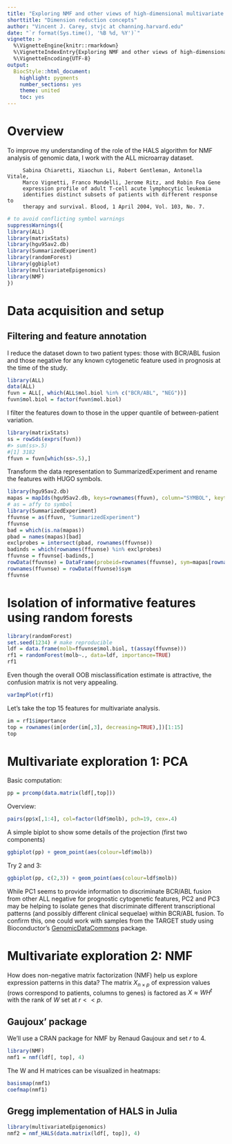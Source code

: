 ```yaml
---
title: "Exploring NMF and other views of high-dimensional multivariate data"
shorttitle: "Dimension reduction concepts"
author: "Vincent J. Carey, stvjc at channing.harvard.edu"
date: "`r format(Sys.time(), '%B %d, %Y')`"
vignette: >
  %\VignetteEngine{knitr::rmarkdown}
  %\VignetteIndexEntry{Exploring NMF and other views of high-dimensional multivariate data}
  %\VignetteEncoding{UTF-8}
output:
  BiocStyle::html_document:
    highlight: pygments
    number_sections: yes
    theme: united
    toc: yes
---
```


# Overview

To improve my
understanding of the role of the HALS algorithm for NMF analysis
of genomic data, I work with the ALL microarray dataset.

```
     Sabina Chiaretti, Xiaochun Li, Robert Gentleman, Antonella Vitale,
     Marco Vignetti, Franco Mandelli, Jerome Ritz, and Robin Foa Gene
     expression profile of adult T-cell acute lymphocytic leukemia
     identifies distinct subsets of patients with different response to
     therapy and survival. Blood, 1 April 2004, Vol. 103, No. 7.
```

```r
# to avoid conflicting symbol warnings
suppressWarnings({
library(ALL)
library(matrixStats)
library(hgu95av2.db)
library(SummarizedExperiment)
library(randomForest)
library(ggbiplot)
library(multivariateEpigenomics)
library(NMF)
})
```

# Data acquisition and setup

## Filtering and feature annotation

I reduce the dataset down to two patient types:
those with BCR/ABL fusion and those negative
for any known cytogenetic feature used
in prognosis at the time of the study.
```r
library(ALL)
data(ALL)
fuvn = ALL[, which(ALL$mol.biol %in% c("BCR/ABL", "NEG"))]
fuvn$mol.biol = factor(fuvn$mol.biol)
```

I filter the features down to those
in the upper quantile of between-patient
variation.

```r
library(matrixStats)
ss = rowSds(exprs(fuvn))
#> sum(ss>.5)
#[1] 3182
ffuvn = fuvn[which(ss>.5),]
```

Transform the data representation to SummarizedExperiment
and rename the features with HUGO symbols.
```r
library(hgu95av2.db)
mapas = mapIds(hgu95av2.db, keys=rownames(ffuvn), column="SYMBOL", keytype="PROBEID")
# as = affy to symbol
library(SummarizedExperiment)
ffuvnse = as(ffuvn, "SummarizedExperiment")
ffuvnse
bad = which(is.na(mapas))
pbad = names(mapas)[bad]
exclprobes = intersect(pbad, rownames(ffuvnse))
badinds = which(rownames(ffuvnse) %in% exclprobes)
ffuvnse = ffuvnse[-badinds,]
rowData(ffuvnse) = DataFrame(probeid=rownames(ffuvnse), sym=mapas[rownames(ffuvnse)])
rownames(ffuvnse) = rowData(ffuvnse)$sym
ffuvnse
```

# Isolation of informative features using random forests

```r
library(randomForest)
set.seed(1234) # make reproducible
ldf = data.frame(molb=ffuvnse$mol.biol, t(assay(ffuvnse)))
rf1 = randomForest(molb~., data=ldf, importance=TRUE)
rf1
```
Even though the overall OOB misclassification estimate is attractive,
the confusion matrix is not very appealing.

```r
varImpPlot(rf1)
```

Let's take the top 15 features for multivariate analysis.

```r
im = rf1$importance
top = rownames(im[order(im[,3], decreasing=TRUE),])[1:15]
top
```

# Multivariate exploration 1: PCA

Basic computation:
```r
pp = prcomp(data.matrix(ldf[,top]))
```

Overview:
```r
pairs(pp$x[,1:4], col=factor(ldf$molb), pch=19, cex=.4)
```

A simple biplot to show some details
of the projection (first two components)
```r
ggbiplot(pp) + geom_point(aes(colour=ldf$molb))
```
Try 2 and 3:
```r
ggbiplot(pp, c(2,3)) + geom_point(aes(colour=ldf$molb))
```

While PC1 seems to provide information to discriminate
BCR/ABL fusion from other ALL negative for prognostic cytogenetic
features, PC2 and PC3 may be helping to isolate genes
that discriminate different transcriptional
patterns (and possibly different clinical
sequelae) within BCR/ABL fusion.  To confirm this,
one could work with samples from the TARGET study using
Bioconductor's [GenomicDataCommons](https://bioconductor.org/packages/release/bioc/html/GenomicDataCommons.html)
package.

# Multivariate exploration 2: NMF

How does non-negative matrix factorization
(NMF) help us explore expression
patterns in this data?  The matrix $X_{n \times p}$ of
expression values (rows correspond to patients,
columns to genes)
is factored as $X \approx WH^t$ with
the rank of $W$ set at $r << p$.

## Gaujoux' package

We'll use a CRAN package for NMF by Renaud Gaujoux
and set $r$ to 4.
```r
library(NMF)
nmf1 = nmf(ldf[, top], 4)
```
The W and H matrices can be visualized
in heatmaps:
```r
basismap(nmf1)
coefmap(nmf1)
```

## Gregg implementation of HALS in Julia 

```r
library(multivariateEpigenomics)
nmf2 = nmf_HALS(data.matrix(ldf[, top]), 4)
```
